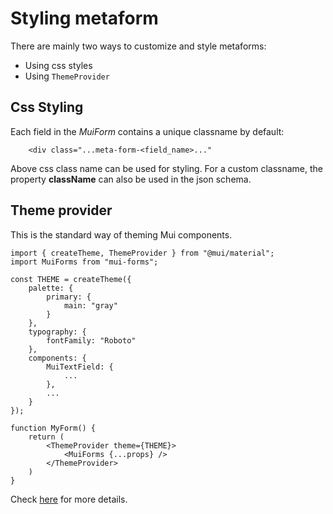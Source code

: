 # Styling metaform

There are mainly two ways to customize and style metaforms:

-   Using css styles
-   Using `ThemeProvider`

## Css Styling

Each field in the _MuiForm_ contains a unique classname by default:

```
    <div class="...meta-form-<field_name>..."
```

Above css class name can be used for styling.
For a custom classname, the property **className** can also be used in the json schema.

## Theme provider

This is the standard way of theming Mui components.

```tsx
import { createTheme, ThemeProvider } from "@mui/material";
import MuiForms from "mui-forms";

const THEME = createTheme({
    palette: {
        primary: {
            main: "gray"
        }
    },
    typography: {
        fontFamily: "Roboto"
    },
    components: {
        MuiTextField: {
            ...
        },
        ...
    }
});

function MyForm() {
    return (
        <ThemeProvider theme={THEME}>
            <MuiForms {...props} />
        </ThemeProvider>
    )
}
```

Check [here](https://mui.com/material-ui/customization/theming/#theme-provider) for more details.
